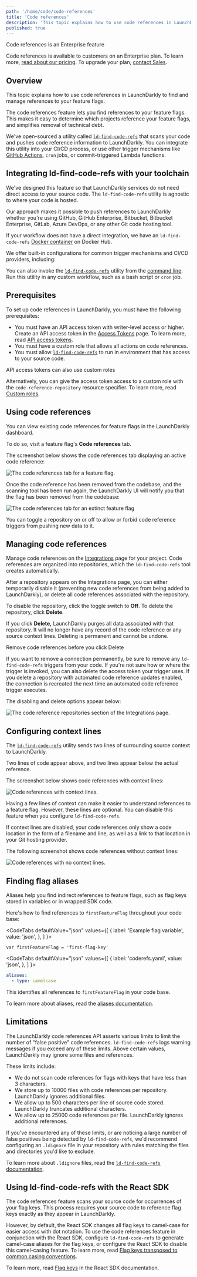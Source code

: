 ```yaml
---
path: '/home/code/code-references'
title: 'Code references'
description: 'This topic explains how to use code references in LaunchDarkly to find and manage references to your feature flags. The code references feature lets you find source code references to your feature flags within LaunchDarkly.'
published: true
---
```


<Callout intent="primary">
<CalloutTitle>Code references is an Enterprise feature</CalloutTitle>
<CalloutDescription>

Code references is available to customers on an Enterprise plan. To learn more, [read about our pricing](https://launchdarkly.com/pricing/). To upgrade your plan, [contact Sales](https://launchdarkly.com/contact-sales/).

  </CalloutDescription>
</Callout>

## Overview

This topic explains how to use code references in LaunchDarkly to find and manage references to your feature flags.

The code references feature lets you find references to your feature flags. This makes it easy to determine which projects reference your feature flags, and simplifies removal of technical debt.

We've open-sourced a utility called [`ld-find-code-refs`](https://github.com/launchdarkly/ld-find-code-refs/) that scans your code and pushes code reference information to LaunchDarkly. You can integrate this utility into your CI/CD process, or use other trigger mechanisms like [GitHub Actions](/home/code/github-actions), `cron` jobs, or commit-triggered Lambda functions.

## Integrating ld-find-code-refs with your toolchain

We've designed this feature so that LaunchDarkly services do not need direct access to your source code. The `ld-find-code-refs` utility is agnostic to where your code is hosted.

Our approach makes it possible to push references to LaunchDarkly whether you're using GitHub, GitHub Enterprise, Bitbucket, Bitbucket Enterprise, GitLab, Azure DevOps, or any other Git code hosting tool.

If your workflow does not have a direct integration, we have an `ld-find-code-refs` [Docker container](https://hub.docker.com/r/launchdarkly/ld-find-code-refs) on Docker Hub.

We offer built-in configurations for common trigger mechanisms and CI/CD providers, including:

<ChildPageList path="/home/code/code-references" omit="/home/code/custom-config" />

You can also invoke the [`ld-find-code-refs`](https://github.com/launchdarkly/ld-find-code-refs/) utility from the [command line](/home/code/custom-config). Run this utility in any custom workflow, such as a bash script or `cron` job.

## Prerequisites

To set up code references in LaunchDarkly, you must have the following prerequisites:

- You must have an API access token with writer-level access or higher. Create an API access token in the [Access Tokens](https://app.launchdarkly.com/settings/tokens) page. To learn more, read [API access tokens](/home/account-security/api-access-tokens).
- You must have a custom role that allows all actions on code references.
- You must allow [`ld-find-code-refs`](https://github.com/launchdarkly/ld-find-code-refs/) to run in environment that has access to your source code.

<Callout intent="info">
<CalloutTitle>API access tokens can also use custom roles</CalloutTitle>
<CalloutDescription>

  Alternatively, you can give the access token access to a custom role with the `code-reference-repository` resource
  specifier. To learn more, read [Custom roles](/home/members/custom-roles).

</CalloutDescription>
</Callout>

## Using code references

You can view existing code references for feature flags in the LaunchDarkly dashboard.

To do so, visit a feature flag's **Code references** tab.

The screenshot below shows the code references tab displaying an active code reference:

![The code references tab for a feature flag.](flag-code-references.png)

Once the code reference has been removed from the codebase, and the scanning tool has been run again, the LaunchDarkly UI will notify you that the flag has been removed from the codebase:

![The code references tab for an extinct feature flag](flag-code-references-extinct.png)


You can toggle a repository on or off to allow or forbid code reference triggers from pushing new data to it.

## Managing code references

Manage code references on the [Integrations](https://app.launchdarkly.com/integrations) page for your project. Code references are organized into repositories, which the `ld-find-code-refs` tool creates automatically.

After a repository appears on the Integrations page, you can either temporarily disable it (preventing new code references from being added to LaunchDarkly), or delete all code references associated with the repository.

To disable the repository, click the toggle switch to **Off**.
To delete the repository, click **Delete**.

If you click **Delete,** LaunchDarkly purges all data associated with that repository. It will no longer have any record of the code reference or any source context lines. Deleting is permanent and cannot be undone.

<Callout intent="alert">
<CalloutTitle>Remove code references before you click Delete</CalloutTitle>
<CalloutDescription>

If you want to remove a connection permanently, be sure to remove any `ld-find-code-refs` triggers from your code. If you're not sure how or where the trigger is invoked, you can also delete the access token your trigger uses. If you delete a repository with automated code reference updates enabled, the connection is recreated the next time an automated code reference trigger executes.

</CalloutDescription>
</Callout>

The disabling and delete options appear below:

![The code reference repositories section of the Integrations page.](integrations-code-references.png)


## Configuring context lines

The [`ld-find-code-refs`](https://github.com/launchdarkly/ld-find-code-refs/) utility sends two lines of surrounding source context to LaunchDarkly.

Two lines of code appear above, and two lines appear below the actual reference.

The screenshot below shows code references with context lines:

![Code references with context lines.](flag-code-references.png)


Having a few lines of context can make it easier to understand references to a feature flag. However, these lines are optional. You can disable this feature when you configure `ld-find-code-refs`.

If context lines are disabled, your code references only show a code location in the form of a filename and line, as well as a link to that location in your Git hosting provider.

The following screenshot shows code references without context lines:

![Code references with no context lines.](flag-code-references-no-context.png)

## Finding flag aliases

Aliases help you find indirect references to feature flags, such as flag keys stored in variables or in wrapped SDK code. 

Here's how to find references to `firstFeatureFlag` throughout your code base:

<CodeTabs
  defaultValue="json" values={[
    { label: 'Example flag variable', value: 'json', },
  ]
}>
<CodeTabItem value="json">

```text
var firstFeatureFlag = 'first-flag-key'
```

</CodeTabItem>
</CodeTabs>

<CodeTabs
  defaultValue="json" values={[
    { label: 'coderefs.yaml', value: 'json', },
  ]
}>
<CodeTabItem value="json">

```yaml
aliases:
  - type: camelcase
```

</CodeTabItem>
</CodeTabs>

This identifies all references to `firstFeatureFlag` in your code base.

To learn more about aliases, read the [aliases documentation](https://github.com/launchdarkly/ld-find-code-refs/blob/master/docs/ALIASES.md).

## Limitations

The LaunchDarkly code references API asserts various limits to limit the number of "false positive" code references. `ld-find-code-refs` logs warning messages if you exceed any of these limits. Above certain values, LaunchDarkly may ignore some files and references.

These limits include:

- We do not scan code references for flags with keys that have less than 3 characters.
- We store up to 10000 files with code references per repository. LaunchDarkly ignores additional files.
- We allow up to 500 characters per line of source code stored. LaunchDarkly truncates additional characters.
- We allow up to 25000 code references per file. LaunchDarkly ignores additional references.

If you've encountered any of these limits, or are noticing a large number of false positives being detected by `ld-find-code-refs`, we'd recommend configuring an `.ldignore` file in your repository with rules matching the files and directories you'd like to exclude.

To learn more about `.ldignore` files, read the [`ld-find-code-refs` documentation](https://github.com/launchdarkly/ld-find-code-refs/blob/master/docs/CONFIGURATION.md#ignoring-files-and-directories).

## Using ld-find-code-refs with the React SDK

The code references feature scans your source code for occurrences of your flag keys. This process requires your source code to reference flag keys exactly as they appear in LaunchDarkly.

However, by default, the React SDK changes all flag keys to camel-case for easier access with dot notation. To use the code references feature in conjunction with the React SDK, configure `ld-find-code-refs` to generate camel-case aliases for the flag keys, or configure the React SDK to disable this camel-casing feature. To learn more, read [Flag keys transposed to common casing conventions](https://github.com/launchdarkly/ld-find-code-refs/blob/master/docs/ALIASES.md#flag-keys-transposed-to-common-casing-conventions).

To learn more, read [Flag keys](/sdk/client-side/react/react-web#flag-keys) in the React SDK documentation.
